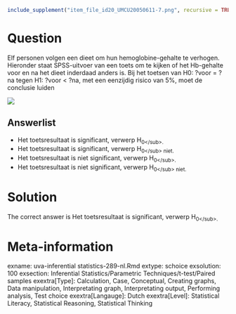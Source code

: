 ```r
include_supplement("item_file_id20_UMCU20050611-7.png", recursive = TRUE)
```
Question
========

Elf personen volgen een dieet om hun hemoglobine-gehalte te verhogen. Hieronder staat SPSS-uitvoer van een toets om te kijken of het Hb-gehalte voor en na het dieet inderdaad anders is. Bij het toetsen van H0: ?voor = ?na tegen H1: ?voor < ?na, met een eenzijdig risico van 5%, moet de conclusie luiden 



![](item_file_id20_UMCU20050611-7.png)

Answerlist
----------
* Het toetsresultaat is significant, verwerp H<sub>0<\/sub>.
* Het toetsresultaat is significant, verwerp H<sub>0<\/sub> niet.
* Het toetsresultaat is niet significant, verwerp H<sub>0<\/sub>.
* Het toetsresultaat is niet significant, verwerp H<sub>0<\/sub> niet.

Solution
========

The correct answer is  Het toetsresultaat is significant, verwerp H<sub>0<\/sub>. 

Meta-information
================
exname: uva-inferential statistics-289-nl.Rmd 
extype: schoice 
exsolution: 100 
exsection: Inferential Statistics/Parametric Techniques/t-test/Paired samples
exextra[Type]: Calculation, Case, Conceptual, Creating graphs, Data manipulation, Interpretating graph, Interpretating output, Performing analysis, Test choice 
exextra[Langauge]: Dutch 
exextra[Level]: Statistical Literacy, Statistical Reasoning, Statistical Thinking 
